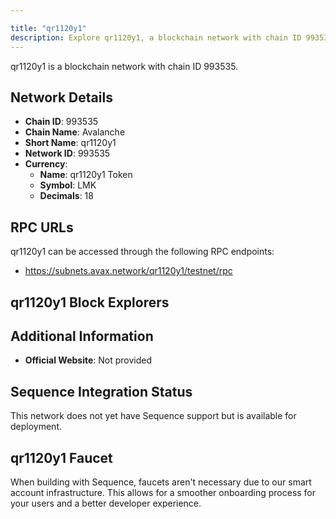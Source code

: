```yaml
---

title: "qr1120y1"
description: Explore qr1120y1, a blockchain network with chain ID 993535. Learn about its native currency, qr1120y1 Token, and how to interact with the network.
---
```




qr1120y1 is a blockchain network with chain ID 993535.

## Network Details

- **Chain ID**: 993535
- **Chain Name**: Avalanche
- **Short Name**: qr1120y1
- **Network ID**: 993535
- **Currency**: 
  - **Name**: qr1120y1 Token
  - **Symbol**: LMK
  - **Decimals**: 18

## RPC URLs

qr1120y1 can be accessed through the following RPC endpoints:

- https://subnets.avax.network/qr1120y1/testnet/rpc

## qr1120y1 Block Explorers



## Additional Information

- **Official Website**: Not provided

## Sequence Integration Status

This network does not yet have Sequence support but is available for deployment.

## qr1120y1 Faucet

When building with Sequence, faucets aren't necessary due to our smart account infrastructure. This allows for a smoother onboarding process for your users and a better developer experience.
